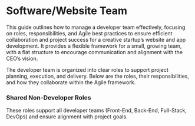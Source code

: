 # Software/Website Team
This guide outlines how to manage a developer team effectively, focusing on roles, responsibilities, and Agile best practices to ensure efficient collaboration and project success for a creative startup’s website and app development. It provides a flexible framework for a small, growing team, with a flat structure to encourage communication and alignment with the CEO’s vision.

The developer team is organized into clear roles to support project planning, execution, and delivery. Below are the roles, their responsibilities, and how they collaborate within the Agile framework.

### Shared Non-Developer Roles
These roles support all developer teams (Front-End, Back-End, Full-Stack, DevOps) and ensure alignment with project goals.